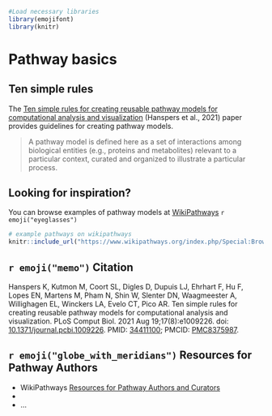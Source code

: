 
```r
#Load necessary libraries
library(emojifont)
library(knitr)
```

# Pathway basics

## Ten simple rules

The [Ten simple rules for creating reusable pathway models for computational analysis and visualization](https://journals.plos.org/ploscompbiol/article?id=10.1371/journal.pcbi.1009226) (Hanspers et al., 2021) paper provides guidelines for creating pathway models.    

> A pathway model is defined here as a set of interactions among biological entities (e.g., proteins and metabolites) relevant to a particular context, curated and organized to illustrate a particular process.

## Looking for inspiration? 

You can browse examples of pathway models at [WikiPathways]("https://www.wikipathways.org/index.php/Special:BrowsePathways") `r emoji("eyeglasses")` 

```r
# example pathways on wikipathways 
knitr::include_url("https://www.wikipathways.org/index.php/Special:BrowsePathways")
```

## `r emoji("memo")` Citation {-}

Hanspers K, Kutmon M, Coort SL, Digles D, Dupuis LJ, Ehrhart F, Hu F, Lopes EN, Martens M, Pham N, Shin W, Slenter DN, Waagmeester A, Willighagen EL, Winckers LA, Evelo CT, Pico AR. Ten simple rules for creating reusable pathway models for computational analysis and visualization. PLoS Comput Biol. 2021 Aug 19;17(8):e1009226. doi: [10.1371/journal.pcbi.1009226](https://journals.plos.org/ploscompbiol/article?id=10.1371/journal.pcbi.1009226). PMID: [34411100](https://pubmed.ncbi.nlm.nih.gov/34411100/); PMCID: [PMC8375987](https://www.ncbi.nlm.nih.gov/pmc/articles/PMC8375987/).

## `r emoji("globe_with_meridians")` Resources for Pathway Authors

- WikiPathways [Resources for Pathway Authors and Curators](https://www.wikipathways.org/index.php/Help:Authors) 
- 
- ...
